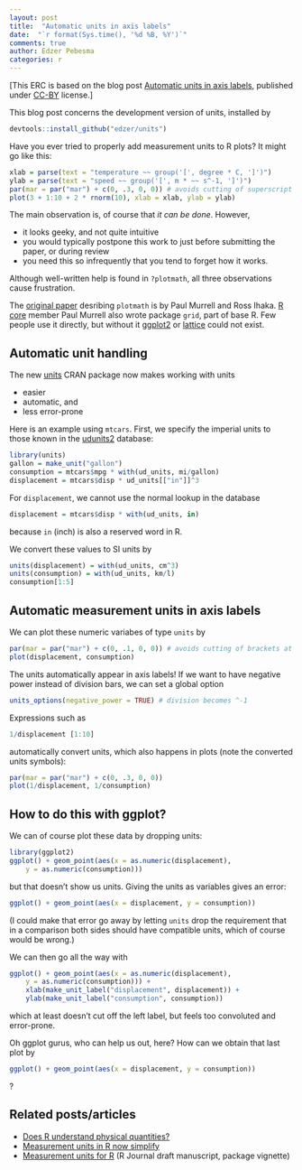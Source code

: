 ```yaml
---
layout: post
title:  "Automatic units in axis labels"
date:  "`r format(Sys.time(), '%d %B, %Y')`"
comments: true
author: Edzer Pebesma
categories: r
---
```


[This ERC is based on the blog post [Automatic units in axis labels](http://r-spatial.org/r/2016/09/29/plot_units.html), published under [CC-BY](http://creativecommons.org/licenses/by/4.0/) license.]

This blog post concerns the development version of units, installed by
```r
devtools::install_github("edzer/units")
```

Have you ever tried to properly add measurement units to R plots? It might go like this:

```r
xlab = parse(text = "temperature ~~ group('[', degree * C, ']')")
ylab = parse(text = "speed ~~ group('[', m * ~~ s^-1, ']')")
par(mar = par("mar") + c(0, .3, 0, 0)) # avoids cutting of superscript
plot(3 + 1:10 + 2 * rnorm(10), xlab = xlab, ylab = ylab)
```

The main observation is, of course that _it can be done_. However, 

* it looks geeky, and not quite intuitive
* you would typically postpone this work to just before submitting the paper, or during review
* you need this so infrequently that you tend to forget how it works.

Although well-written help is found in `?plotmath`, all three observations cause frustration.

The [original paper](http://www.stat.washington.edu/fritz/DATAFILES498B2008/MathinR.pdf) desribing `plotmath` is by Paul Murrell and Ross Ihaka. [R core](https://www.r-project.org/contributors.html) member Paul Murrell also wrote package `grid`, part of base R. Few people use it directly, but without it [ggplot2](https://cran.r-project.org/package=ggplot2) or [lattice](https://cran.r-project.org/package=lattice) could not exist.

## Automatic unit handling

The new [units](https://cran.r-project.org/package=units) CRAN package now makes working with units

* easier
* automatic, and
* less error-prone

Here is an example using `mtcars`. First, we specify the imperial units to those known in the [udunits2](https://www.unidata.ucar.edu/software/udunits/udunits-2.2.20/doc/udunits/udunits2.html#Database) database:

```r
library(units)
gallon = make_unit("gallon")
consumption = mtcars$mpg * with(ud_units, mi/gallon)
displacement = mtcars$disp * ud_units[["in"]]^3
```

For `displacement`, we cannot use the normal lookup in the database

```r
displacement = mtcars$disp * with(ud_units, in)
```

because `in` (inch) is also a reserved word in R.

We convert these values to SI units by

```r
units(displacement) = with(ud_units, cm^3)
units(consumption) = with(ud_units, km/l)
consumption[1:5]
```

## Automatic measurement units in axis labels

We can plot these numeric variabes of type `units` by
```r
par(mar = par("mar") + c(0, .1, 0, 0)) # avoids cutting of brackets at lhs
plot(displacement, consumption)
```

The units automatically appear in axis labels! If we want to have
negative power instead of division bars, we can set a global option

```r
units_options(negative_power = TRUE) # division becomes ^-1
```

Expressions such as
```r
1/displacement [1:10]
```

automatically convert units, which also happens in plots (note the converted units symbols):

```r
par(mar = par("mar") + c(0, .3, 0, 0))
plot(1/displacement, 1/consumption)
```

## How to do this with ggplot?

We can of course plot these data by dropping units:

```r
library(ggplot2)
ggplot() + geom_point(aes(x = as.numeric(displacement), 
    y = as.numeric(consumption)))
```

but that doesn't show us units. Giving the units as variables gives an error:

```r
ggplot() + geom_point(aes(x = displacement, y = consumption))
```

(I could make that error go away by letting `units` drop the
requirement that in a comparison both sides should have compatible
units, which of course would be wrong.)

We can then go all the way with
```r
ggplot() + geom_point(aes(x = as.numeric(displacement), 
	y = as.numeric(consumption))) +
	xlab(make_unit_label("displacement", displacement)) +
	ylab(make_unit_label("consumption", consumption))
```

which at least doesn't cut off the left label, but feels too
convoluted and error-prone.

Oh ggplot gurus, who can help us out, here? How can we obtain that
last plot by

```r
ggplot() + geom_point(aes(x = displacement, y = consumption))
```

?


## Related posts/articles

* [Does R understand physical quantities?](http://r-spatial.org/r/2016/06/10/units.html)
* [Measurement units in R now simplify](http://r-spatial.org/r/2016/08/16/units2.html)
* [Measurement units for R](https://cran.r-project.org/web/packages/units/vignettes/measurement_units_in_R.pdf) (R Journal draft manuscript, package vignette)
